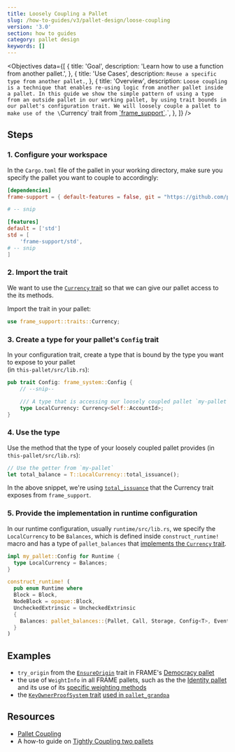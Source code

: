 ---
title: Loosely Coupling a Pallet
slug: /how-to-guides/v3/pallet-design/loose-coupling
version: '3.0'
section: how to guides
category: pallet design
keywords: []
---

<Objectives
  data={[
    {
      title: 'Goal',
      description: 'Learn how to use a function from another pallet.',
    },
    {
      title: 'Use Cases',
      description: `Reuse a specific type from another pallet.`,
    },
    {
      title: 'Overview',
      description: `Loose coupling is a technique that enables re-using logic from another pallet inside a pallet. In this guide
        we show the simple pattern of using a type from an outside pallet in our working pallet, by using
        trait bounds in our pallet's configuration trait. We will loosely couple a pallet to make use of the \`Currency\` trait
        from [\`frame_support\`](/rustdocs/latest/frame_support/traits/tokens/currency/trait.Currency.html).`,
    },
  ]}
/>

## Steps

### 1. Configure your workspace

In the `Cargo.toml` file of the pallet in your working directory, make sure you specify the
pallet you want to couple to accordingly:

```toml
[dependencies]
frame-support = { default-features = false, git = "https://github.com/paritytech/substrate.git", branch = "polkadot-v0.9.17", version = "4.0.0-dev" }

# -- snip

[features]
default = ['std']
std = [
	'frame-support/std',
# -- snip
]
```

### 2. Import the trait

We want to use the [`Currency` trait](/rustdocs/latest/frame_support/traits/tokens/currency/trait.Currency.html) so
that we can give our pallet access to the its methods.

Import the trait in your pallet:

```rust
use frame_support::traits::Currency;
```

### 3. Create a type for your pallet's `Config` trait

In your configuration trait, create a type that is bound by the type you want to expose to your pallet  
(in `this-pallet/src/lib.rs`):

```rust
pub trait Config: frame_system::Config {
    // --snip--

    /// A type that is accessing our loosely coupled pallet `my-pallet`
    type LocalCurrency: Currency<Self::AccountId>;
}
```

### 4. Use the type

Use the method that the type of your loosely coupled pallet provides (in `this-pallet/src/lib.rs`):

```rust
// Use the getter from `my-pallet`
let total_balance = T::LocalCurrency::total_issuance();
```

In the above snippet, we're using [`total_issuance`](/rustdocs/latest/frame_support/traits/tokens/currency/trait.Currency.html#tymethod.total_issuance)
that the Currency trait exposes from `frame_support`.

### 5. Provide the implementation in runtime configuration

In our runtime configuration, usually `runtime/src/lib.rs`, we specify the `LocalCurrency` to be
`Balances`, which is defined inside `construct_runtime!` macro and has a type of `pallet_balances`
that [implements the `Currency` trait](/rustdocs/latest/pallet_balances/index.html#implementations-1).

```rust
impl my_pallet::Config for Runtime {
  type LocalCurrency = Balances;
}

construct_runtime! (
  pub enum Runtime where
  Block = Block,
  NodeBlock = opaque::Block,
  UncheckedExtrinsic = UncheckedExtrinsic
  {
    Balances: pallet_balances::{Pallet, Call, Storage, Config<T>, Event<T>},
  }
)
```

## Examples

- `try_origin` from the [`EnsureOrigin`](/rustdocs/latest/frame_support/traits/trait.EnsureOrigin.html) trait
  in FRAME's [Democracy pallet](https://github.com/paritytech/substrate/blob/master/frame/democracy/src/lib.rs#L294-L352)
- the use of `WeightInfo` in all FRAME pallets, such as the
  the [Identity pallet](https://github.com/paritytech/substrate/blob/master/frame/identity/src/lib.rs#L149-L151) and its use of its
  [specific weighting methods](https://github.com/paritytech/substrate/blob/master/frame/identity/src/weights.rs#L46-L64)
- the [`KeyOwnerProofSystem` trait](/rustdocs/latest/frame_support/traits/trait.KeyOwnerProofSystem.html)
  [used in `pallet_grandpa`](https://github.com/paritytech/substrate/blob/master/frame/grandpa/src/lib.rs#L106)

## Resources

- [Pallet Coupling](/v3/runtime/pallet-coupling)
- A how-to guide on [Tightly Coupling two pallets](../tight-coupling)
